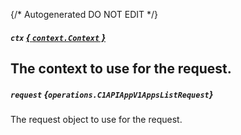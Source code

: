 {/* Autogenerated DO NOT EDIT  */}

##### `ctx` [*{ `context.Context` }*](https://pkg.go.dev/context#Context)
The context to use for the request.
---
##### `request` *{`operations.C1APIAppV1AppsListRequest`}*
The request object to use for the request.

<Collapsible openLabel={Labels.showProperties} closeLabel={Labels.hideProperties}>
  <C1APIAppV1AppsListRequest />
</Collapsible>


